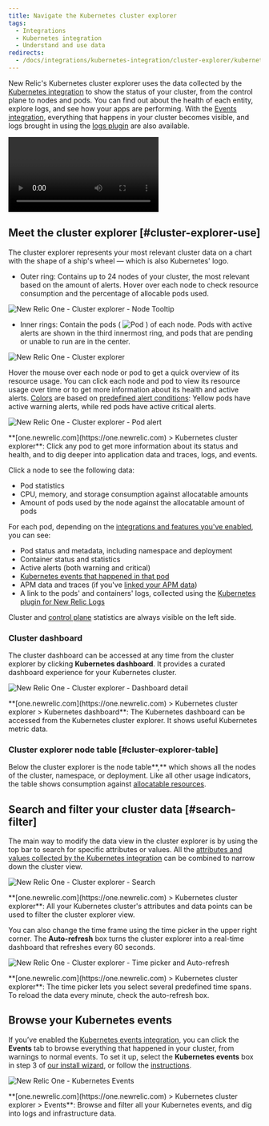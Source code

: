 ```yaml
---
title: Navigate the Kubernetes cluster explorer
tags:
  - Integrations
  - Kubernetes integration
  - Understand and use data
redirects:
  - /docs/integrations/kubernetes-integration/cluster-explorer/kubernetes-cluster-explorer
---
```


New Relic's Kubernetes cluster explorer uses the data collected by the [Kubernetes integration](/docs/integrations/kubernetes-integration/get-started/introduction-kubernetes-integration) to show the status of your cluster, from the control plane to nodes and pods. You can find out about the health of each entity, explore logs, and see how your apps are performing. With the [Events integration](/docs/integrations/kubernetes-integration/kubernetes-events/install-kubernetes-events-integration), everything that happens in your cluster becomes visible, and logs brought in using the [logs plugin](/docs/logs/enable-logs/enable-logs/kubernetes-plugin-logs) are also available.

<Video
  type="wistia"
  id="d6odj1911i"
/>

## Meet the cluster explorer [#cluster-explorer-use]

The cluster explorer represents your most relevant cluster data on a chart with the shape of a ship's wheel — which is also Kubernetes' logo.

* Outer ring: Contains up to 24 nodes of your cluster, the most relevant based on the amount of alerts. Hover over each node to check resource consumption and the percentage of allocable pods used.

![New Relic One - Cluster explorer - Node Tooltip](./images/nr1-cluster-explorer-node-tooltip.png "New Relic One - Cluster explorer - Node Tooltip")

* Inner rings: Contain the pods ( ![Pod](./images/pod_0.png "Pod") ) of each node. Pods with active alerts are shown in the third innermost ring, and pods that are pending or unable to run are in the center.

![New Relic One - Cluster explorer](./images/nr1-cluster-explorer-rings.png "New Relic One - Cluster explorer")

Hover the mouse over each node or pod to get a quick overview of its resource usage. You can click each node and pod to view its resource usage over time or to get more information about its health and active alerts. [Colors](/docs/alerts/new-relic-alerts/configuring-alert-policies/identify-entities-without-alert-policies) are based on [predefined alert conditions](/docs/integrations/kubernetes-integration/kubernetes-events/kubernetes-integration-predefined-alert-policy): Yellow pods have active warning alerts, while red pods have active critical alerts.

![New Relic One - Cluster explorer - Pod alert](./images/nr1-pod-alert.png "New Relic One - Cluster explorer - Pod alert")

<figcaption>
  **[one.newrelic.com](https://one.newrelic.com) > Kubernetes cluster explorer**: Click any pod to get more information about its status and health, and to dig deeper into application data and traces, logs, and events.
</figcaption>

Click a node to see the following data:

* Pod statistics
* CPU, memory, and storage consumption against allocatable amounts
* Amount of pods used by the node against the allocatable amount of pods

For each pod, depending on the [integrations and features you've enabled](/docs/integrations/kubernetes-integration/get-started/introduction-kubernetes-integration), you can see:

* Pod status and metadata, including namespace and deployment
* Container status and statistics
* Active alerts (both warning and critical)
* [Kubernetes events that happened in that pod](/docs/integrations/kubernetes-integration/kubernetes-events/install-kubernetes-events-integration)
* APM data and traces (if you've [linked your APM data](https://docs.newrelic.com/docs/integrations/kubernetes-integration/link-your-applications/link-your-applications-kubernetes))
* A link to the pods' and containers' logs, collected using the [Kubernetes plugin for New Relic Logs](/docs/logs/enable-logs/enable-logs/kubernetes-plugin-logs)

Cluster and [control plane](/docs/integrations/kubernetes-integration/installation/configure-control-plane-monitoring) statistics are always visible on the left side.

### Cluster dashboard

The cluster dashboard can be accessed at any time from the cluster explorer by clicking **Kubernetes dashboard**. It provides a curated dashboard experience for your Kubernetes cluster.

![New Relic One - Cluster explorer - Dashboard detail](./images/nr1-cluster-explorer-dashboard-detail.png "New Relic One - Cluster explorer - Dashboard detail")

<figcaption>
  **[one.newrelic.com](https://one.newrelic.com) > Kubernetes cluster explorer > Kubernetes dashboard**: The Kubernetes dashboard can be accessed from the Kubernetes cluster explorer. It shows useful Kubernetes metric data.
</figcaption>

### Cluster explorer node table [#cluster-explorer-table]

Below the cluster explorer is the node table**,** which shows all the nodes of the cluster, namespace, or deployment. Like all other usage indicators, the table shows consumption against [allocatable resources](https://kubernetes.io/docs/tasks/administer-cluster/reserve-compute-resources/#node-allocatable).

## Search and filter your cluster data [#search-filter]

The main way to modify the data view in the cluster explorer is by using the top bar to search for specific attributes or values. All the [attributes and values collected by the Kubernetes integration](/docs/integrations/kubernetes-integration/understand-use-data/understand-use-data) can be combined to narrow down the cluster view.

![New Relic One - Cluster explorer - Search](./images/nr1-cluster-explorer-search.png "New Relic One - Cluster explorer - Search")

<figcaption>
  **[one.newrelic.com](https://one.newrelic.com) > Kubernetes cluster explorer**: All your Kubernetes cluster's attributes and data points can be used to filter the cluster explorer view.
</figcaption>

You can also change the time frame using the time picker in the upper right corner. The **Auto-refresh** box turns the cluster explorer into a real-time dashboard that refreshes every 60 seconds.

![New Relic One - Cluster explorer - Time picker and Auto-refresh](./images/nr1-cluster-explorer-picker-refresh.png "New Relic One - Cluster explorer - Time picker and Auto-refresh")

<figcaption>
  **[one.newrelic.com](https://one.newrelic.com) > Kubernetes cluster explorer**: The time picker lets you select several predefined time spans. To reload the data every minute, check the auto-refresh box.
</figcaption>

## Browse your Kubernetes events

If you’ve enabled the [Kubernetes events integration](https://docs.newrelic.com/docs/integrations/kubernetes-integration/kubernetes-events/install-kubernetes-events-integration), you can click the **Events** tab to browse everything that happened in your cluster, from warnings to normal events. To set it up, select the **Kubernetes events** box in step 3 of [our install wizard](/docs/integrations/kubernetes-integration/installation/kubernetes-installation-configuration#install-wizard), or follow the [instructions](/docs/integrations/kubernetes-integration/kubernetes-events/install-kubernetes-events-integration#install).

![New Relic One - Kubernetes Events](./images/2020-04-28-17.40.27.gif "2020-04-28 17.40.27.gif")

<figcaption>
  **[one.newrelic.com](https://one.newrelic.com) > Kubernetes cluster explorer > Events**: Browse and filter all your Kubernetes events, and dig into logs and infrastructure data.
</figcaption>
